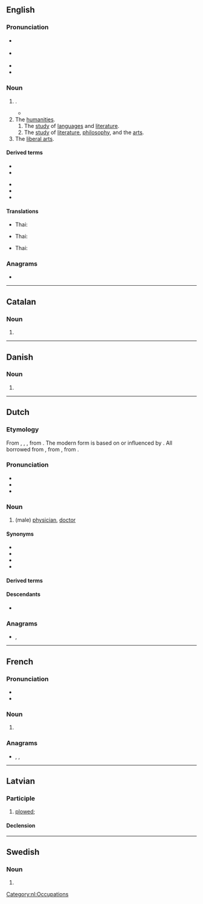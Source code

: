 {{also|arts.|ärts}}
==English==

===Pronunciation===
* {{a|GA}} {{IPA|/ɑɹts/|lang=en}}
* {{a|RP}} {{IPA|/ɑːts/|lang=en}}
* {{audio|en-us-arts.ogg|Audio (US)|lang=en}}
* {{rhymes|ɑː(ɹ)ts|lang=en}}

===Noun===
{{head|en|noun plural form}}

# {{plural of|art|lang=en}}.
#* {{quote-book|lang=en|year=1918|author={{w|W. B. Maxwell}}
|title=The Mirror and the Lamp
|chapter=2|url=http://openlibrary.org/works/OL1097634W
|passage=''That'' the young Mr. Churchills liked—but they did not like him coming round of an evening and drinking weak whisky-and-water while he held forth on railway debentures and corporation loans. Mr. Barrett, however, by fawning and flattery, seemed to be able to make not only Mrs. Churchill but everyone else do what he desired. And if the '''arts''' of humbleness failed him, he overcame you by sheer impudence.}}
# The [[humanities]].
## The [[study]] of [[language]]s and [[literature]].
## The [[study]] of [[literature]], [[philosophy]], and the [[art]]s.
# The [[liberal arts]].

====Derived terms====
{{top2}}
* {{l|en|arts and crafts}}
* {{l|en|fine arts}}
{{mid2}}
* {{l|en|household arts}}
* {{l|en|martial arts}}
* {{l|en|performing arts}}
{{bottom}}

====Translations====
{{trans-top|the study of languages and literature}}
* Thai: {{t|th|อักษรศาสตร์}}
{{trans-mid}}
{{trans-bottom}}

{{trans-top|the study of literature, philosophy, and the arts}}
* Thai: {{t|th|ศิลปศาสตร์}}
{{trans-mid}}
{{trans-bottom}}

{{trans-top|liberal arts}}
* Thai: {{t|th|ศิลปศาสตร์}}
{{trans-mid}}
{{trans-bottom}}

===Anagrams===
* {{anagrams|en|a=arst|RATs|RTAs|Star|TSRA|rats|sart|star|tars|tsar}}

----

==Catalan==

===Noun===
{{head|ca|noun form}}

# {{plural of|art|lang=ca}}

----

==Danish==

===Noun===
{{head|da|noun form|g=c}}

# {{genitive singular indefinite of|art|lang=da}}

----

==Dutch==

===Etymology===
From {{inh|nl|dum|ersetere}}, {{m|dum|arseter}}, {{m|dum|arsete}}, from {{inh|nl|odt|ercetere}}. The modern form is based on or influenced by {{der|nl|de|Arzt}}. All borrowed from {{der|nl|ML.|arcīāter}}, from {{der|nl|LL.|archīāter}}, from {{der|nl|grc|ἀρχιατρός}}.

===Pronunciation===
* {{IPA|/ɑrts/|lang=nl}}
* {{audio|Nl-arts.ogg|audio|lang=nl}}
* {{hyphenation|lang=nl|arts}}

===Noun===
{{nl-noun|m|-en|artsje|f=artse}}

# (male) [[physician]], [[doctor]]

====Synonyms====
* {{l|nl|dokter}}
* {{l|nl|geneesheer}}
* {{l|nl|heelmeester}}
* {{l|nl|medicus}}

====Derived terms====
{{der4|nl|artsenij|artsenpraktijk|dierenarts|huisarts|kinderarts|longarts|schoolarts|tandarts|wondarts|veearts}}

====Descendants====
* {{desc|af|arts}}

===Anagrams===
* {{l|nl|rats}}, {{l|nl|star}}

[[Category:nl:Occupations]]

----

==French==

===Pronunciation===
* {{IPA|/aʁ/|lang=fr}}
* {{rhymes|aʁ|lang=fr}}

===Noun===
{{head|fr|noun plural form|g=m}}

# {{plural of|art|lang=fr}}

===Anagrams===
* {{l|fr|rats}}, {{l|fr|star}}, {{l|fr|tsar}}

----

==Latvian==

===Participle===
{{lv-part|art|t}}

# [[plow]]ed; {{lv-participle of|art|pst|psv}}
#: {{ux|lv|'''arts''' tīrums|'''plowed''' field|inline=1}}

====Declension====
{{lv-decl-part|ar|t|extrawidth=-100}}

----

==Swedish==

===Noun===
{{head|sv|noun form}}

# {{sv-noun-form-indef-gen|art}}